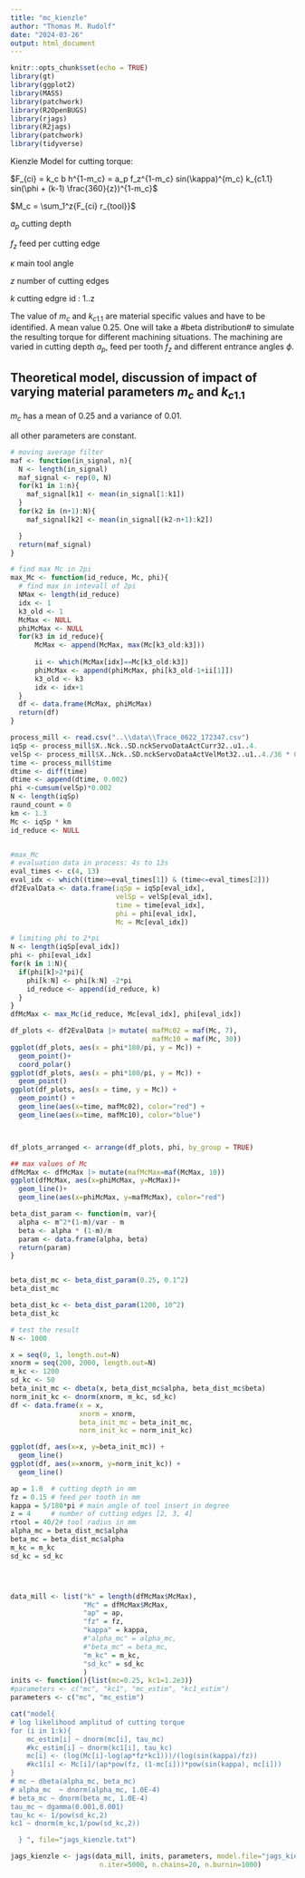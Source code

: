 ```yaml
---
title: "mc_kienzle"
author: "Thomas M. Rudolf"
date: "2024-03-26"
output: html_document
---
```


```r
knitr::opts_chunk$set(echo = TRUE)
library(gt)
library(ggplot2)
library(MASS)
library(patchwork)
library(R2OpenBUGS)
library(rjags)
library(R2jags)
library(patchwork)
library(tidyverse)
```

Kienzle Model for cutting torque:

$F_{ci} = k_c b h^{1-m_c} = a_p f_z^{1-m_c} sin(\kappa)^{m_c} k_{c1.1} sin(\phi + (k-1) \frac{360}{z})^{1-m_c}$

$M_c = \sum_1^z{F_{ci} r_{tool}}$

$a_p$ cutting depth

$f_z$ feed per cutting edge

$\kappa$ main tool angle

$z$ number of cutting edges

$k$ cutting edgre id : 1..z

The value of $m_c$ and $k_{c1.1}$ are material specific values and have to be identified. A mean value 0.25. One will take a #beta distribution# to simulate the resulting torque for different machining situations. The machining are varied in cutting depth $a_p$, feed per tooth $f_z$ and different entrance angles $\phi$.

## Theoretical model, discussion of impact of varying material parameters $m_c$ and $k_{c1.1}$

$m_c$ has a mean of 0.25 and a variance of 0.01.

all other parameters are constant.

```r
# moving average filter
maf <- function(in_signal, n){
  N <- length(in_signal)
  maf_signal <- rep(0, N)
  for(k1 in 1:n){
    maf_signal[k1] <- mean(in_signal[1:k1])
  }
  for(k2 in (n+1):N){
    maf_signal[k2] <- mean(in_signal[(k2-n+1):k2])

  }
  return(maf_signal)
}

# find max Mc in 2pi
max_Mc <- function(id_reduce, Mc, phi){
  # find max in intevall of 2pi
  NMax <- length(id_reduce)
  idx <- 1
  k3_old <- 1
  McMax <- NULL
  phiMcMax <- NULL
  for(k3 in id_reduce){
      McMax <- append(McMax, max(Mc[k3_old:k3]))
    
      ii <- which(McMax[idx]==Mc[k3_old:k3])
      phiMcMax <- append(phiMcMax, phi[k3_old-1+ii[1]])
      k3_old <- k3
      idx <- idx+1
  }
  df <- data.frame(McMax, phiMcMax)
  return(df)
}
```

```r
process_mill <- read.csv("..\\data\\Trace_0622_172347.csv")
iqSp <- process_mill$X..Nck..SD.nckServoDataActCurr32..u1..4.
velSp <- process_mill$X..Nck..SD.nckServoDataActVelMot32..u1..4./36 * 0.1047198 # rad/s
time <- process_mill$time
dtime <- diff(time)
dtime <- append(dtime, 0.002)
phi <-cumsum(velSp)*0.002
N <- length(iqSp)
raund_count = 0
km <- 1.3
Mc <- iqSp * km
id_reduce <- NULL


#max_Mc
# evaluation data in process: 4s to 13s
eval_times <- c(4, 13)
eval_idx <- which((time>=eval_times[1]) & (time<=eval_times[2]))
df2EvalData <- data.frame(iqSp = iqSp[eval_idx], 
                          velSp = velSp[eval_idx],
                          time = time[eval_idx], 
                          phi = phi[eval_idx], 
                          Mc = Mc[eval_idx])

# limiting phi to 2*pi
N <- length(iqSp[eval_idx])
phi <- phi[eval_idx]
for(k in 1:N){
  if(phi[k]>2*pi){
    phi[k:N] <- phi[k:N] -2*pi
    id_reduce <- append(id_reduce, k)
  }
}
dfMcMax <- max_Mc(id_reduce, Mc[eval_idx], phi[eval_idx])
```

```r
df_plots <- df2EvalData |> mutate( mafMc02 = maf(Mc, 7), 
                                   mafMc10 = maf(Mc, 30))
ggplot(df_plots, aes(x = phi*180/pi, y = Mc)) + 
  geom_point()+
  coord_polar()
ggplot(df_plots, aes(x = phi*180/pi, y = Mc)) + 
  geom_point()
ggplot(df_plots, aes(x = time, y = Mc)) + 
  geom_point() +
  geom_line(aes(x=time, mafMc02), color="red") +
  geom_line(aes(x=time, mafMc10), color="blue")



df_plots_arranged <- arrange(df_plots, phi, by_group = TRUE)

## max values of Mc
dfMcMax <- dfMcMax |> mutate(mafMcMax=maf(McMax, 10))
ggplot(dfMcMax, aes(x=phiMcMax, y=McMax))+
  geom_line()+
  geom_line(aes(x=phiMcMax, y=mafMcMax), color="red")
```

```r
beta_dist_param <- function(m, var){
  alpha <- m^2*(1-m)/var - m
  beta <- alpha * (1-m)/m
  param <- data.frame(alpha, beta)
  return(param)
}


beta_dist_mc <- beta_dist_param(0.25, 0.1^2)
beta_dist_mc

beta_dist_kc <- beta_dist_param(1200, 10^2)
beta_dist_kc

# test the result
N <- 1000

x = seq(0, 1, length.out=N)
xnorm = seq(200, 2000, length.out=N)
m_kc <- 1200
sd_kc <- 50
beta_init_mc <- dbeta(x, beta_dist_mc$alpha, beta_dist_mc$beta)
norm_init_kc <- dnorm(xnorm, m_kc, sd_kc)
df <- data.frame(x = x,
                 xnorm = xnorm,
                 beta_init_mc = beta_init_mc,
                 norm_init_kc = norm_init_kc)

ggplot(df, aes(x=x, y=beta_init_mc)) +
  geom_line()
ggplot(df, aes(x=xnorm, y=norm_init_kc)) +
  geom_line()
```

```r
ap = 1.0  # cutting depth in mm
fz = 0.15 # feed per tooth in mm
kappa = 5/180*pi # main angle of tool insert in degree
z = 4     # number of cutting edges [2, 3, 4]
rtool = 40/2# tool radius in mm
alpha_mc = beta_dist_mc$alpha
beta_mc = beta_dist_mc$alpha
m_kc = m_kc
sd_kc = sd_kc




data_mill <- list("k" = length(dfMcMax$McMax), 
                  "Mc" = dfMcMax$McMax,
                  "ap" = ap, 
                  "fz" = fz, 
                  "kappa" = kappa, 
                  #"alpha_mc" = alpha_mc, 
                  #"beta_mc" = beta_mc, 
                  "m_kc" = m_kc, 
                  "sd_kc" = sd_kc 
                  )
inits <- function(){list(mc=0.25, kc1=1.2e3)}
#parameters <- c("mc", "kc1", "mc_estim", "kc1_estim")
parameters <- c("mc", "mc_estim")

```

```r
cat("model{
# log likelihood amplitud of cutting torque
for (i in 1:k){
    mc_estim[i] ~ dnorm(mc[i], tau_mc)
    #kc_estim[i] ~ dnorm(kc1[i], tau_kc)
    mc[i] <- (log(Mc[i]-log(ap*fz*kc1)))/(log(sin(kappa)/fz))
    #kc1[i] <- Mc[i]/(ap*pow(fz, (1-mc[i]))*pow(sin(kappa), mc[i]))
}
# mc ~ dbeta(alpha_mc, beta_mc)
# alpha_mc  ~ dnorm(alpha_mc, 1.0E-4)
# beta_mc ~ dnorm(beta_mc, 1.0E-4)
tau_mc ~ dgamma(0.001,0.001)
tau_kc <- 1/pow(sd_kc,2)
kc1 ~ dnorm(m_kc,1/pow(sd_kc,2))

  } ", file="jags_kienzle.txt")

```

```r
jags_kienzle <- jags(data_mill, inits, parameters, model.file="jags_kienzle.txt", 
                      n.iter=5000, n.chains=20, n.burnin=1000)
```
